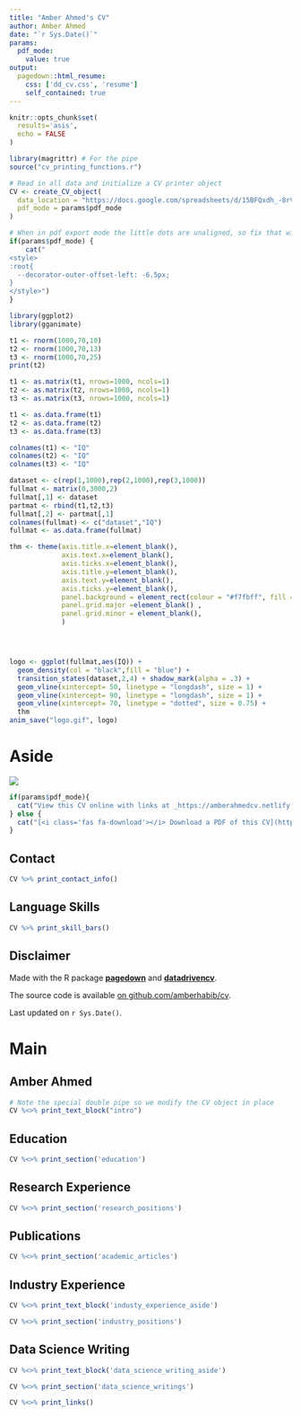 ```yaml
---
title: "Amber Ahmed's CV"
author: Amber Ahmed
date: "`r Sys.Date()`"
params:
  pdf_mode:
    value: true
output:
  pagedown::html_resume:
    css: ['dd_cv.css', 'resume']
    self_contained: true
---
```


```r
knitr::opts_chunk$set(
  results='asis', 
  echo = FALSE
)

library(magrittr) # For the pipe
source("cv_printing_functions.r")

# Read in all data and initialize a CV printer object
CV <- create_CV_object(
  data_location = "https://docs.google.com/spreadsheets/d/15BFQxdh_-8rVkvc3ysKDfKVny2pqQqZz0PnTs5HbgLg/edit#gid=340636497",  
  pdf_mode = params$pdf_mode
)

```


```r
# When in pdf export mode the little dots are unaligned, so fix that with some conditional CSS.
if(params$pdf_mode) {
    cat("
<style>
:root{
  --decorator-outer-offset-left: -6.5px;
}
</style>")
}
```
```r
library(ggplot2)
library(gganimate)

t1 <- rnorm(1000,70,10)
t2 <- rnorm(1000,70,13)
t3 <- rnorm(1000,70,25)
print(t2)

t1 <- as.matrix(t1, nrows=1000, ncols=1)
t2 <- as.matrix(t2, nrows=1000, ncols=1)
t3 <- as.matrix(t3, nrows=1000, ncols=1)

t1 <- as.data.frame(t1)
t2 <- as.data.frame(t2)
t3 <- as.data.frame(t3)

colnames(t1) <- "IQ"
colnames(t2) <- "IQ"
colnames(t3) <- "IQ"

dataset <- c(rep(1,1000),rep(2,1000),rep(3,1000))
fullmat <- matrix(0,3000,2) 
fullmat[,1] <- dataset
partmat <- rbind(t1,t2,t3)
fullmat[,2] <- partmat[,1]
colnames(fullmat) <- c("dataset","IQ")
fullmat <- as.data.frame(fullmat)

thm <- theme(axis.title.x=element_blank(),
             axis.text.x=element_blank(),
             axis.ticks.x=element_blank(),
             axis.title.y=element_blank(),
             axis.text.y=element_blank(),
             axis.ticks.y=element_blank(),
             panel.background = element_rect(colour = "#f7fbff", fill = "#f7fbff", size=5),
             panel.grid.major =element_blank() , 
             panel.grid.minor = element_blank(),
             )




logo <- ggplot(fullmat,aes(IQ)) + 
  geom_density(col = "black",fill = "blue") + 
  transition_states(dataset,2,4) + shadow_mark(alpha = .3) +
  geom_vline(xintercept= 50, linetype = "longdash", size = 1) +
  geom_vline(xintercept= 90, linetype = "longdash", size = 1) +
  geom_vline(xintercept= 70, linetype = "dotted", size = 0.75) +
  thm
anim_save("logo.gif", logo)
```

Aside
================================================================================

<!-- Swap image with your preferred logo -->
![](logo.gif)

```r
if(params$pdf_mode){
  cat("View this CV online with links at _https://amberahmedcv.netlify.app/")
} else {
  cat("[<i class='fas fa-download'></i> Download a PDF of this CV](https://github.com/AmberHabib/cv/raw/master/Ahmedcv.pdf)")
}
```

Contact {#contact}
--------------------------------------------------------------------------------

```r
CV %>% print_contact_info()
```



Language Skills {#skills}
--------------------------------------------------------------------------------

```r
CV %>% print_skill_bars()
```



Disclaimer {#disclaimer}
--------------------------------------------------------------------------------

Made with the R package [**pagedown**](https://github.com/rstudio/pagedown) and [**datadrivencv**](https://github.com/nstrayer/cv). 

The source code is available [on github.com/amberhabib/cv](https://github.com/AmberHabib/cv).

Last updated on `r Sys.Date()`.



Main
================================================================================

Amber Ahmed {#title}
--------------------------------------------------------------------------------

```r
# Note the special double pipe so we modify the CV object in place
CV %<>% print_text_block("intro") 
```



Education {data-icon=graduation-cap data-concise=true}
--------------------------------------------------------------------------------

```r
CV %<>% print_section('education')
```



Research Experience {data-icon=laptop}
--------------------------------------------------------------------------------

```r
CV %<>% print_section('research_positions')
```

Publications {data-icon=book}
--------------------------------------------------------------------------------

```r
CV %<>% print_section('academic_articles')
```

Industry Experience {data-icon=suitcase}
--------------------------------------------------------------------------------

::: aside
```r
CV %<>% print_text_block('industy_experience_aside')
```
:::

```r
CV %<>% print_section('industry_positions')
```


Data Science Writing {data-icon=chart-line}
--------------------------------------------------------------------------------

::: aside
```r
CV %<>% print_text_block('data_science_writing_aside')
```
:::

```r
CV %<>% print_section('data_science_writings')
```


```r
CV %<>% print_links()
```

